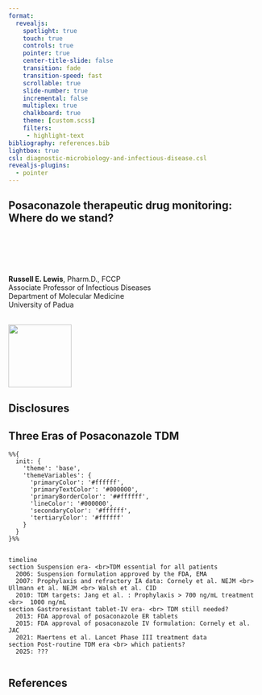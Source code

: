 ```yaml
---
format:
  revealjs:
    spotlight: true
    touch: true
    controls: true
    pointer: true
    center-title-slide: false
    transition: fade
    transition-speed: fast
    scrollable: true
    slide-number: true
    incremental: false
    multiplex: true
    chalkboard: true
    theme: [custom.scss]
    filters:
     - highlight-text
bibliography: references.bib
lightbox: true
csl: diagnostic-microbiology-and-infectious-disease.csl
revealjs-plugins:
  - pointer
---
```


## Posaconazole therapeutic drug monitoring: <br>Where do we stand? {background-image="images/bloodsample.jpg" background-opacity="0.2"}

<br> <br> <br> <br>

**Russell E. Lewis**, Pharm.D., FCCP <br> Associate Professor of Infectious Diseases <br> Department of Molecular Medicine <br> University of Padua <br> <br>

![](images/University_of_Padua_seal.svg){width="125"}

## Disclosures {background-image="images/bloodsample.jpg" background-opacity="0.2"}

## Three Eras of Posaconazole TDM

```mermaid
%%{
  init: {
    'theme': 'base',
    'themeVariables': {
      'primaryColor': '#ffffff',
      'primaryTextColor': '#000000',
      'primaryBorderColor': '##ffffff',
      'lineColor': '#000000',
      'secondaryColor': '#ffffff',
      'tertiaryColor': '#ffffff'
    }
  }
}%%


timeline
section Suspension era- <br>TDM essential for all patients
  2006: Suspension formulation approved by the FDA, EMA
  2007: Prophylaxis and refractory IA data: Cornely et al. NEJM <br> Ullmann et al. NEJM <br> Walsh et al. CID 
  2010: TDM targets: Jang et al. : Prophylaxis > 700 ng/mL treatment <br>  1000 ng/mL
section Gastroresistant tablet-IV era- <br> TDM still needed?
  2013: FDA approval of posaconazole ER tablets 
  2015: FDA approval of posaconazole IV formulation: Cornely et al. JAC
  2021: Maertens et al. Lancet Phase III treatment data
section Post-routine TDM era <br> which patients?
  2025: ???
  
```

## References
